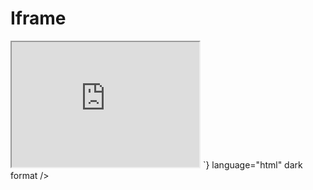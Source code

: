 
<Meta title="Atoms/Multimedia/Iframe" />

# Iframe

<Unstyled>
  <iframe 
    id="inlineFrameExample"
    title="Inline Frame Example"
    width="300"
    height="200"
    src="https://www.openstreetmap.org/export/embed.html?bbox=-0.004017949104309083%2C51.47612752641776%2C0.00030577182769775396%2C51.478569861898606&layer=mapnik">
  </iframe>
  <Source
    code={`
      <iframe 
        id="inlineFrameExample"
        title="Inline Frame Example"
        width="300"
        height="200"
        src="https://www.openstreetmap.org/export/embed.html?bbox=-0.004017949104309083%2C51.47612752641776%2C0.00030577182769775396%2C51.478569861898606&layer=mapnik">
      </iframe>
    `}
    language="html"
    dark
    format
  />
</Unstyled>